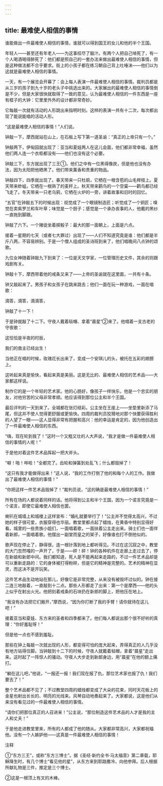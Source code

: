 ```yaml
---
---
---
```

title: 最难使人相信的事情
---




谁能做出一件最难使人相信的事情，谁就可以得到国王的女儿和他的半个王国。

年轻人——甚至还有年老人——为这事绞尽了脑汁。有两个人把自己啃死了，有一个人喝酒喝得醉死了：他们都是照自己的一套办法来做出最难使人相信的事情，但是这种做法都不合乎要求。街上的小孩子都在练习朝自己背上吐唾沫——他们以为这就是最难使人相信的事情。

一天，有一个展览会开幕了：会上每人表演一件最难使人相信的事情。裁判员都是从三岁的孩子到九十岁的老头子中挑选出来的。大家展出的最难使人相信的事情倒是不少，但是大家很快就取得了一致的意见，认为最难使人相信的一件东西是一座有框子的大钟：它里里外外的设计都非常奇妙。

它每敲一次就有活动的人形跳出来指明时刻。这样的表演一共有十二次，每次都出现了能说能唱的活动人形。

“这是最难使人相信的事情！”人们说。

钟敲一下，摩西就站在山上，在石板上写下第一道圣谕：“真正的上帝只有一个。”

钟敲两下，伊甸园就出现了：亚当和夏娃两人在这儿会面，他们都非常幸福，虽然他们两人连一个衣柜都没有——他们也没有这个必要。

钟敲三下，东方就出现了三王①。他们之中有一位黑得像炭，但是他也没有办法，因为太阳把他晒黑了。他们带来薰香和贵重的物品。

钟敲四下，四季就出现了。春天带来一只杜鹃，它栖在一根含苞的山毛榉枝上。夏天带来蚱蜢，它栖在一根熟了的麦秆上。秋天带来鹳鸟的一个空窠——鹳鸟都已经飞走了。冬天带来一只老乌鸦，它栖在火炉的一旁，讲着故事和旧时的回忆。

“五官”在钟敲五下的时候出现：视觉成了一个眼镜制造匠；听觉成了一个铜匠；嗅觉在卖紫罗兰和车叶草；味觉是一个厨子；感觉是一个承办丧事的人，他戴的黑纱一直拖到脚跟。



钟敲了六下。一个赌徒坐着掷骰子：最大的那一面朝上，上面是六点。

接着一星期的七天（或者七大罪过）出现了——人们不知道究竟是谁：他们都是半斤八两，不容易辨别。于是一个僧人组成的圣诗班到来了，他们唱晚间八点钟的颂歌。

九位女神随着钟敲九下到来了：一位是天文学家，一位管理历史文件，其余的则跟戏剧有关。

钟敲十下，摩西带着他的戒条又来了——上帝的圣谕就在这里面，一共有十条。

钟又敲起来了。男孩子和女孩子在跳来跳去；他们一面在玩一种游戏，一面在唱歌：





滴答，滴答，滴滴答，

钟敲了十一下！





于是钟就敲了十二下。守夜人戴着毡帽、拿着“晨星”②来了。他唱着一支古老的守夜歌：





这恰恰是半夜的时辰，

我们的救主已经出生！





当他正在唱的时候，玫瑰花长出来了，变成一个安琪儿的头，被托在五彩的翅膀上。

这听起来真是愉快，看起来真是美丽。这是无比的、最难使人相信的艺术品——大家都这样说。

制作它的是一个年轻的艺术家。他的心肠好，像孩子一样快乐，他是一个忠实的朋友，对他穷苦的父母非常孝顺。他应该得到那位公主和半个王国。

最后评判的一天到来了。全城都在张灯结彩。公主坐在王座上——坐垫里新添了马尾，但这并不使人觉得更舒服或更愉快。四周的裁判员狡猾地对那个快要获得胜利的人望了一眼——这人显得非常有把握和高兴：他的幸运是肯定的，因为他创造出了一件最难使人相信的东西。

“嗨，现在轮到我了！”这时一个又粗又壮的人大声说，“我才是做一件最难使人相信的事情的人呢！”

于是他对着这件艺术品挥起一把大斧头。

“噼！啪！哗啦！”全都完了。齿轮和弹簧到处乱飞；什么都毁掉了！

“这只有我才能做得出来！”这人说，“我的工作打倒了他的和每个人的工作。我做出了最难使人相信的事情！”

“你把这样一件艺术品毁掉了！”裁判员说，“这的确是最难使人相信的事情！”

所有在场的人都说着同样的话。他将得到公主和半个王国，因为一个诺言究竟是一个诺言，即使它最难使人相信也罢。

喇叭在城墙上和城楼上这样宣布：“婚礼就要举行了！”公主并不觉得太高兴，不过她的样子很可爱，衣服穿得也华丽。教堂里都点起了蜡烛，在黄昏中特别显得好看。城里的一些贵族小姐们，一面唱着歌，一面扶着公主走出来。骑士们也一面伴着新郎，一面唱着歌。他摆出一副堂而皇之的架子，好像谁也打不倒他似的。

歌声现在停止了，静得很，连一根针落到地上都听得见。不过在这沉寂之中，教堂的大门忽然嘎的一声开了，于是——砰！砰！钟的各种机件在走廊上走过去了，停在新娘和新郎中间。我们都知道，死人是不能再起来走路的，不过一件艺术品却是可以重新走路的：它的身体被打得粉碎，但是它的精神是完整的。艺术的精神在显灵，而这决不是开玩笑。

这件艺术品生动地站在那儿，好像它是非常完整，从来没有被毁坏过似的。钟在接二连三地敲着，一直敲到十二点。那些人形都走了出来：第一个是摩西——他的头上似乎在射出火光。他把刻着戒条的石块扔在新郎的脚上，把他压在地上。

“我没有办法把它们搬开，”摩西说，“因为你打断了我的手臂！请你就待在这儿吧！”

接着亚当和夏娃、东方来的圣者和四季都来了。他们每人都说出那个很不好听的真理：“你好羞耻呀！”

但是他一点也不感到羞耻。

那些在钟上每敲一次就出现的人形，都变得可怕的庞大起来，弄得真正的人几乎没有地方站得住脚。当钟敲到十二下的时候，守夜人就戴着毡帽，拿着“晨星”走出来。这时起了一阵惊人的骚动。守夜人大步走到新郎身边，用“晨星”在他的额上痛打。

“躺在这儿吧，”他说，“一报还一报！我们现在报了仇，那位艺术家也报了仇！我们要去了！”

整个艺术品都不见了；不过教堂四周的蜡烛都变成了大朵的花束，同时天花板上的金星也射出长长的、明亮的光线来。风琴自动地奏起来了。大家都说，这是他们从来没有看见过的一件最难使人相信的事情。

“请你们把那位真正的人召进来！”公主说，“那位制造这件艺术品的人才是我的主人和丈夫！”

于是他走进教堂里来，所有的人都成了他的随从。大家都非常高兴，大家都祝福他。没有一个人嫉妒他——这真是一件最难使人相信的事情！

注释

①“东方三王”，或称“东方三博士”。据《圣经·新约全书·马太福音》第二章载，耶稣降生时，有几个博士“看见他的星”，从东方来到耶路撒冷，向他参拜。后人根据所献礼物是三件，推定是三个博士。

②这是一根顶上有叉的木棒。